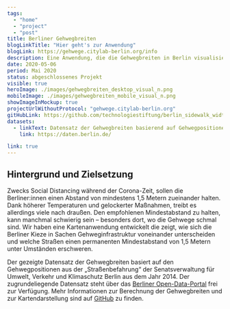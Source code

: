 ```yaml
---
tags:
  - "home"
  - "project"
  - "post"
title: Berliner Gehwegbreiten
blogLinkTitle: "Hier geht's zur Anwendung"
blogLink: https://gehwege.citylab-berlin.org/info
description: Eine Anwendung, die die Gehwegbreiten in Berlin visualisiert
date: 2020-05-06
period: Mai 2020
status: abgeschlossenes Projekt
visible: true
heroImage: ./images/gehwegbreiten_desktop_visual_n.png
mobileImage: ./images/gehwegbreiten_mobile_visual_n.png
showImageInMockup: true
projectUrlWithoutProtocol: "gehwege.citylab-berlin.org"
gitHubLink: https://github.com/technologiestiftung/berlin_sidewalk_widths
datasets:
  - linkText: Datensatz der Gehwegbreiten basierend auf Gehwegpositionen aus „Straßenbefahrung“ der Senatsverwaltung für Umwelt, Verkehr und Klimaschutz Berlin (2014)
    link: https://daten.berlin.de/

link: true
---
```


## Hintergrund und Zielsetzung

Zwecks Social Distancing während der Corona-Zeit, sollen die Berliner:innen einen Abstand von mindestens 1,5 Metern zueinander halten. Dank höherer Temperaturen und gelockerter Maßnahmen, treibt es allerdings viele nach draußen. Den empfohlenen Mindestabstand zu halten, kann manchmal schwierig sein – besonders dort, wo die Gehwege schmal sind. Wir haben eine Kartenanwendung entwickelt die zeigt, wie sich die Berliner Kieze in Sachen Gehweginfrastruktur voneinander unterscheiden und welche Straßen einen permanenten Mindestabstand von 1,5 Metern unter Umständen erschweren.

Der gezeigte Datensatz der Gehwegbreiten basiert auf den Gehwegpositionen aus der „Straßenbefahrung“ der Senatsverwaltung für Umwelt, Verkehr und Klimaschutz Berlin aus dem Jahr 2014. Der zugrundeliegende Datensatz steht über das [Berliner Open-Data-Portal](https://daten.berlin.de/datensaetze/straßenbefahrung-2014-gehweg-wfs-0) frei zur Verfügung. Mehr Informationen zur Berechnung der Gehwegbreiten und zur Kartendarstellung sind auf [GitHub](https://github.com/technologiestiftung/berlin_sidewalk_widths) zu finden.
